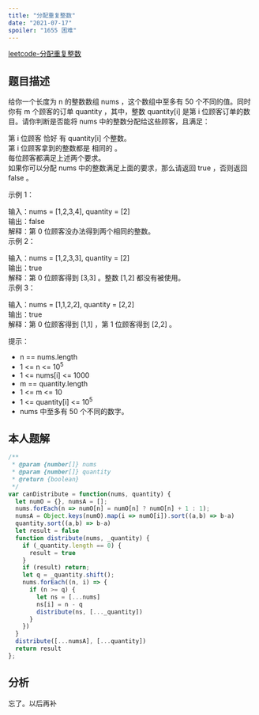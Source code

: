```yaml
---
title: "分配重复整数"
date: "2021-07-17"
spoiler: "1655 困难"
---
```


[leetcode-分配重复整数](https://leetcode.cn/problems/distribute-repeating-integers/description/)

## 题目描述

给你一个长度为 n 的整数数组 nums ，这个数组中至多有 50 个不同的值。同时你有 m 个顾客的订单 quantity ，其中，整数 quantity[i] 是第 i 位顾客订单的数目。请你判断是否能将 nums 中的整数分配给这些顾客，且满足：  
  
第 i 位顾客 恰好 有 quantity[i] 个整数。  
第 i 位顾客拿到的整数都是 相同的 。  
每位顾客都满足上述两个要求。  
如果你可以分配 nums 中的整数满足上面的要求，那么请返回 true ，否则返回 false 。  
  
  
示例 1：  
  
输入：nums = [1,2,3,4], quantity = [2]  
输出：false  
解释：第 0 位顾客没办法得到两个相同的整数。  
示例 2：  
  
输入：nums = [1,2,3,3], quantity = [2]  
输出：true  
解释：第 0 位顾客得到 [3,3] 。整数 [1,2] 都没有被使用。  
示例 3：  
  
输入：nums = [1,1,2,2], quantity = [2,2]  
输出：true  
解释：第 0 位顾客得到 [1,1] ，第 1 位顾客得到 [2,2] 。  
   
  
提示：  
  
* n == nums.length  
* 1 \<\= n \<\= 10<sup>5</sup>   
* 1 \<\= nums[i] \<\= 1000  
* m == quantity.length  
* 1 \<\= m \<\= 10  
* 1 \<\= quantity[i] \<\= 10<sup>5</sup>  
* nums 中至多有 50 个不同的数字。  

## 本人题解

```javascript
/**
 * @param {number[]} nums
 * @param {number[]} quantity
 * @return {boolean}
 */
var canDistribute = function(nums, quantity) {
  let numO = {}, numsA = [];
  nums.forEach(n => numO[n] = numO[n] ? numO[n] + 1 : 1);
  numsA = Object.keys(numO).map(i => numO[i]).sort((a,b) => b-a)
  quantity.sort((a,b) => b-a)
  let result = false
  function distribute(nums, _quantity) {
    if (_quantity.length == 0) {
      result = true
    }
    if (result) return;
    let q = _quantity.shift();
    nums.forEach((n, i) => {
      if (n >= q) {
        let ns = [...nums]
        ns[i] = n - q
        distribute(ns, [..._quantity])
      }
    })
  }
  distribute([...numsA], [...quantity])
  return result
};
```

## 分析

忘了。以后再补